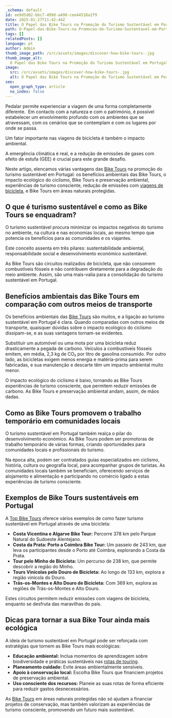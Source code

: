 ```yaml
---
_schema: default
id: ee9d5d02-bbc7-499d-a490-cee44518a2f9
date: 2025-01-27T11:42:44Z
title: O Papel das Bike Tours na Promoção do Turismo Sustentável em Portugal
path: O-Papel-das-Bike-Tours-na Promocao-do-Turismo-Sustentavel-em-Portugal
tags: []
relatedPosts: []
language: pt
author: Admin
thumb_image_path: /src/assets/images/discover-how-bike-tours-.jpg
thumb_image_alt:
  O Papel das Bike Tours na Promoção do Turismo Sustentável em Portugal
image:
  src: /src/assets/images/discover-how-bike-tours-.jpg
  alt: O Papel das Bike Tours na Promoção do Turismo Sustentável em Portugal
seo:
  open_graph_type: article
  no_index: false
---
```


Pedalar permite experienciar a viagem de uma forma completamente
diferente.&nbsp; Em contacto com a natureza e com o património, é possível
estabelecer um envolvimento profundo com os ambientes que se atravessam, com os
cenários que se contemplam e com os lugares por onde se passa.

Um fator importante nas viagens de bicicleta é também o impacto ambiental.

A emergência climática é real, e a redução de emissões de gases com efeito de
estufa (GEE) é crucial para este grande desafio.

Neste artigo, elencamos várias vantagens das
[Bike Tours](https://topbiketoursportugal.com/pt/) na promoção do turismo
sustentável em Portugal: os benefícios ambientais das Bike Tours, o impacto
ecológico do ciclismo, Bike Tours e preservação ambiental, experiências de
turismo consciente, redução de emissões com
[viagens de bicicleta](https://topbiketoursportugal.com/pt/), e Bike Tours em
áreas naturais protegidas.

## O que é turismo sustentável e como as Bike Tours se enquadram?

O turismo sustentável procura minimizar os impactos negativos do turismo no
ambiente, na cultura e nas economias locais, ao mesmo tempo que potencia os
benefícios para as comunidades e os viajantes.

Este conceito assenta em três pilares: sustentabilidade ambiental,
responsabilidade social e desenvolvimento económico sustentável.

As Bike Tours são circuitos realizados de bicicleta, que não consomem
combustíveis fósseis e não contribuem diretamente para a degradação do meio
ambiente. Assim, são uma mais-valia para a consolidação do turismo sustentável
em Portugal.

## Benefícios ambientais das Bike Tours em comparação com outros meios de transporte

Os benefícios ambientais das [Bike Tours](https://topbiketoursportugal.com/pt/)
são muitos, e a ligação ao turismo sustentável em Portugal é clara. Quando
comparadas com outros meios de transporte, quaisquer dúvidas sobre o impacto
ecológico do ciclismo dissipam-se, e as suas vantagens tornam-se evidentes.

Substituir um automóvel ou uma mota por uma bicicleta reduz drasticamente a
pegada de carbono. Veículos a combustíveis fósseis emitem, em média, 2,3 kg de
CO₂ por litro de gasolina consumido. Por outro lado, as bicicletas exigem menos
energia e matéria-prima para serem fabricadas, e sua manutenção e descarte têm
um impacto ambiental muito menor.

O impacto ecológico do ciclismo é baixo, tornando as Bike Tours experiências de
turismo consciente, que permitem reduzir emissões de carbono. As Bike Tours e
preservação ambiental andam, assim, de mãos dadas.

## Como as Bike Tours promovem o trabalho temporário em comunidades locais

O turismo sustentável em Portugal também realça o pilar do desenvolvimento
económico. As Bike Tours podem ser promotoras de trabalho temporário de várias
formas, criando oportunidades para comunidades locais e profissionais do
turismo.

Na época alta, podem ser contratados guias especializados em ciclismo, história,
cultura ou geografia local, para acompanhar grupos de turistas. As comunidades
locais também se beneficiam, oferecendo serviços de alojamento e alimentação e
participando no comércio ligado a estas experiências de turismo consciente.

## Exemplos de Bike Tours sustentáveis em Portugal

A [Top Bike Tours](https://topbiketoursportugal.com/pt/) oferece vários exemplos
de como fazer turismo sustentável em Portugal através de uma bicicleta:

- **Costa Vicentina e Algarve Bike Tour:** Percorre 378 km pelo Parque Natural
  do Sudoeste Alentejano.
- **Costa da Prata: Porto a Coimbra Bike Tour:** Um passeio de 243 km, que leva
  os participantes desde o Porto até Coimbra, explorando a Costa da Prata.
- **Tour pelo Minho de Bicicleta:** Um percurso de 238 km, que permite descobrir
  a região do Minho.
- **Tours Vinícolas pelo Douro de Bicicleta:** Ao longo de 133 km, explora a
  região vinícola do Douro.
- **Trás-os-Montes e Alto Douro de Bicicleta:** Com 369 km, explora as regiões
  de Trás-os-Montes e Alto Douro.

Estes circuitos permitem reduzir emissões com viagens de bicicleta, enquanto se
desfruta das maravilhas do país.

## Dicas para tornar a sua Bike Tour ainda mais ecológica

A ideia de turismo sustentável em Portugal pode ser reforçada com estratégias
que tornem as Bike Tours mais ecológicas:

- **Educação ambiental:** Inclua momentos de aprendizagem sobre biodiversidade e
  práticas sustentáveis nas
  [rotas de touring](https://topbiketoursportugal.com/pt/blog/principais-rotas-de-touring-bike-ao-redor-do-mundo).
- **Planeamento cuidado:** Evite áreas ambientalmente sensíveis.
- **Apoio à conservação local:** Escolha Bike Tours que financiem projetos de
  preservação ambiental.
- **Uso consciente dos recursos:** Planeie as suas rotas de forma eficiente para
  reduzir gastos desnecessários.

As [Bike Tours](https://topbiketoursportugal.com/pt/) em áreas naturais
protegidas não só ajudam a financiar projetos de conservação, mas também
valorizam as experiências de turismo consciente, promovendo um futuro mais
sustentável.

